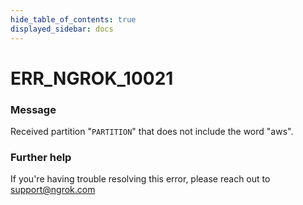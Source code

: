 ```yaml
---
hide_table_of_contents: true
displayed_sidebar: docs
---
```



# ERR_NGROK_10021

### Message
Received partition "`PARTITION`" that does not include the word "aws".

<ErrorDetails error='err_ngrok_10021' />


### Further help
If you're having trouble resolving this error, please reach out to [support@ngrok.com](mailto:support@ngrok.com?subject=Help%20with%20ERR_NGROK_10021)

